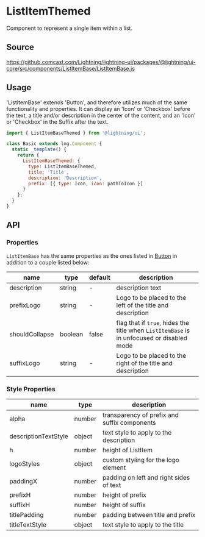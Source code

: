 
# ListItemThemed

Component to represent a single item within a list.

## Source

https://github.comcast.com/Lightning/lightning-ui/packages/@lightning/ui-core/src/components/ListItemBase/ListItemBase.js

## Usage

'ListItemBase' extends 'Button', and therefore utilizes much of the same functionality and properties. It can display an 'Icon' or 'Checkbox' before the text, a title and/or description in the center of the content, and an 'Icon' or 'Checkbox' in the Suffix after the text.

```js
import { ListItemBaseThemed } from '@lightning/ui';

class Basic extends lng.Component {
  static _template() {
    return {
      ListItemBaseThemed: {
        type: ListItemBaseThemed,
        title: 'Title',
        description: 'Description',
        prefix: [{ type: Icon, icon: pathToIcon }]
      }
    };
  }
}
```

<Canvas>
  <Story id="patterns-listitemthemed--basic" />
</Canvas>

## API

### Properties

`ListItemBase` has the same properties as the ones listed in [Button](?path=/docs/elements-button--basic) in addition to a couple listed below:

| name           | type    | default | description                                                                               |
| -------------- | ------- | ------- | ----------------------------------------------------------------------------------------- |
| description    | string  | -       | description text                                                                          |
| prefixLogo     | string  | -       | Logo to be placed to the left of the title and description                                |
| shouldCollapse | boolean | false   | flag that if `true`, hides the title when `ListItemBase` is in unfocused or disabled mode |
| suffixLogo     | string  | -       | Logo to be placed to the right of the title and description                               |

### Style Properties

| name                 | type   | description                                  |
| -------------------- | ------ | -------------------------------------------- |
| alpha                | number | transparency of prefix and suffix components |
| descriptionTextStyle | object | text style to apply to the description       |
| h                    | number | height of ListItem                           |
| logoStyles           | object | custom styling for the logo element          |
| paddingX             | number | padding on left and right sides of text      |
| prefixH              | number | height of prefix                             |
| suffixH              | number | height of suffix                             |
| titlePadding         | number | padding between title and prefix             |
| titleTextStyle       | object | text style to apply to the title             |
